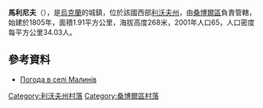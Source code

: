 {{coord|49|34|57|N|23|37|12|E|scale:100000|display=title}}

'''馬利尼夫'''（{{lang-uk|Малинів}}），是[[烏克蘭|烏克蘭]]的城鎮，位於該國西部[[利沃夫州|利沃夫州]]，由[[桑博爾區|桑博爾區]]負責管轄，始建於1805年，面積1.91平方公里，海拔高度268米，2001年人口65，人口密度每平方公里34.03人。

==參考資料==
* [http://weather.in.ua/ua/l'vovskaja/14711 Погода в селі Малинів]

[[Category:利沃夫州村落|Category:利沃夫州村落]]
[[Category:桑博爾區村落|Category:桑博爾區村落]]


{{Lviv-geo-stub}}